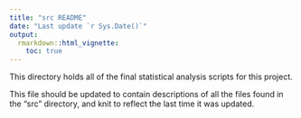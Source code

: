 ```yaml
---
title: "src README"
date: "Last update `r Sys.Date()`"
output:
  rmarkdown::html_vignette:
    toc: true
---
```

This directory holds all of the final statistical analysis scripts for this project. 

This file should be updated to contain descriptions of all the files found in the "src" directory, and knit to reflect the last time it was updated.